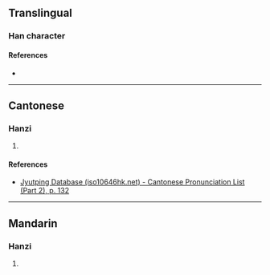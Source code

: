 {{character info/new}}
==Translingual==

===Han character===
{{Han char|rn=75|rad=木|as=13|sn=17|four=44217|canj=DDHNI,XDDHN|ids=⿱林風}}

====References====
* {{Han ref|kx=0556.300|dkj=15662|dj=0946.060|hdz=74486.090|uh=6A92|ud=27282|bh=ED4A|bd=60746}}

----

==Cantonese==

===Hanzi===
{{yue-hanzi|jyut=[[fung1]]|y=fung1}}

# {{defn|lang=yue|sort=木13}}

====References====
* [http://www.iso10646hk.net/jp/document/download.jsp Jyutping Database (iso10646hk.net) - Cantonese Pronunciation List (Part 2), p. 132]

----

==Mandarin==

===Hanzi===
{{cmn-hanzi|pin=[[fēng]] ([[feng1]])|wg=feng<sup>1</sup>}}

# {{defn|lang=cmn|sort=木13}}